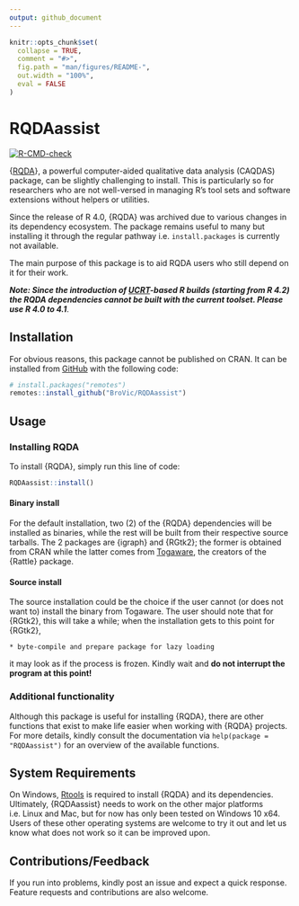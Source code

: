 ```yaml
---
output: github_document
---
```


<!-- README.md is generated from README.Rmd. Please edit that file -->

```r
knitr::opts_chunk$set(
  collapse = TRUE,
  comment = "#>",
  fig.path = "man/figures/README-",
  out.width = "100%",
  eval = FALSE
)
```

# RQDAassist

<!-- badges: start -->

[![R-CMD-check](https://github.com/BroVic/RQDAassist/workflows/R-CMD-check/badge.svg)](https://github.com/BroVic/RQDAassist/actions)

<!-- badges: end -->

{[RQDA](http://rqda.r-forge.r-project.org/)}, a powerful computer-aided qualitative data analysis (CAQDAS) package, can be slightly challenging to install. This is particularly so for researchers who are not well-versed in managing R's tool sets and software extensions without helpers or utilities.

Since the release of R 4.0, {RQDA} was archived due to various changes in its dependency ecosystem. The package remains useful to many but installing it through the regular pathway i.e. `install.packages` is currently not available.

The main purpose of this package is to aid RQDA users who still depend on it for their work.

_**Note: Since the introduction of [UCRT](https://blog.r-project.org/2021/12/07/upcoming-changes-in-r-4.2-on-windows/)-based R builds (starting from R 4.2) the RQDA dependencies cannot be built with the current toolset. Please use R 4.0 to 4.1**_.

## Installation
For obvious reasons, this package cannot be published on CRAN. It can be installed from [GitHub](https://github.com/BroVic/RQDAassist) with the following code:

```r
# install.packages("remotes")
remotes::install_github("BroVic/RQDAassist")
```

## Usage
### Installing RQDA
To install {RQDA}, simply run this line of code:

```r
RQDAassist::install()
```

#### Binary install

For the default installation, two (2) of the {RQDA} dependencies will be
installed as binaries, while the rest will be built from their
respective source tarballs. The 2 packages are {igraph} and {RGtk2}; the former is obtained from CRAN while the latter comes from [Togaware](https://rattle.togaware.com/), the creators of the {Rattle} package.

#### Source install
The source installation could be the choice if the user cannot (or does not want to) install the binary from Togaware. The user should note that for {RGtk2}, this will take a while; when the installation gets to this point for {RGtk2},

    * byte-compile and prepare package for lazy loading

it may look as if the process is frozen. Kindly wait and **do not interrupt the program at this point!**

### Additional functionality
Although this package is useful for installing {RQDA}, there are other functions that exist to make life easier when working with {RQDA} projects. For more details, kindly consult the documentation via `help(package = "RQDAassist")` for an overview of the available functions.

## System Requirements
On Windows, [Rtools](https://cran.r-project.org/bin/windows/Rtools/) is required to install {RQDA} and its dependencies. Ultimately, {RQDAassist} needs to work on the other major platforms i.e. Linux and Mac, but for now has only been tested on Windows 10 x64. Users of these other operating systems are welcome to try it out and let us know what does not work so it can be improved upon.

## Contributions/Feedback
If you run into problems, kindly post an issue and expect a quick response. Feature requests and contributions are also welcome.
